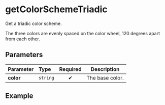 
# getColorSchemeTriadic

Get a triadic color scheme.

The three colors are evenly spaced on the color wheel, 120 degrees apart from each other.

## Parameters

| Parameter | Type     | Required | Description     |
| :-------- | :------- | :------: | --------------- |
| **color** | `string` |    ✔     | The base color. |

## Example

<Example color="#ffcc00" />
